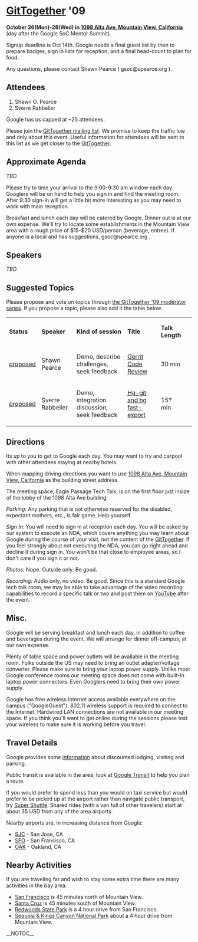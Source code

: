 = [[GitTogether]] '09 =
<b>October 26(Mon)-28(Wed) in [[http://maps.google.com/maps?f=q&source=s_q&hl=en&geocode=&q=1098+Alta+Ave,+Mountain+View,+CA+94043&sll=37.420123,-122.08592&sspn=0.010123,0.011952&ie=UTF8&t=h&z=17|1098 Alta Ave, Mountain View, California]]</b> (day after the Google SoC Mentor Summit).

Signup deadline is Oct 14th.  Google needs a final guest list by then to prepare badges, sign in lists for reception, and a final head-count to plan for food.

Any questions, please contact Shawn Pearce ( gsoc@spearce.org ).

== Attendees ==
# Shawn O. Pearce
# Sverre Rabbelier

Google has us capped at ~25 attendees.

Please join the [[http://lists.utsl.gen.nz/mailman/listinfo.cgi/gittogether|GitTogether mailing list]].  We promise to keep the traffic low and only about this event. Useful information for attendees will be sent to this list as we get closer to the [[GitTogether]].

== Approximate Agenda ==

<i>TBD</i>

Please try to time your arrival to the 9:00-9:30 am window each day.  Googlers will be on hand to help you sign in and find the meeting room.  After 9:30 sign-in will get a little bit more interesting as you may need to work with main reception.

Breakfast and lunch each day will be catered by Google.  Dinner out is at our own expense.   We'll try to locate some establishments in the Mountain View area with a rough price of $15-$20 USD/person (beverage, entree).  If anyone is a local and has suggestions, gsoc@spearce.org .

== Speakers ==

<i>TBD</i>

== Suggested Topics ==

Please propose and vote on topics through [[http://moderator.appspot.com/#15/e=bbfd5&t=bbfd6|the GitTogether '09 moderator series]].  If you propose a topic, please also add it the table below.

{| border="1" cellpadding="2" cellspacing="0"
|  <b>Status</b> 
|  <b>Speaker</b> 
|  <b>Kind of session</b> 
|  <b>Title</b> 
|  <b>Talk Length</b> 
| 
|-
|  [[http://moderator.appspot.com/#15/e=bbfd5&t=bbfd6&q=bcb91|proposed]] 
|  Shawn Pearce 
|  Demo, describe challenges, seek feedback 
|  [[http://code.google.com/p/gerrit/|Gerrit Code Review]] 
|  30 min 
| 
|-
|  [[http://moderator.appspot.com/#8/e=bbfd5|proposed]] 
|  Sverre Rabbelier 
|  Demo, integration discussion, seek feedback 
|  [[http://github.com/SRabbelier/hg-git/tree/fast-export|Hg-git and hg fast-export]] 
|  15? min 
| 
|}

== Directions ==
Its up to you to get to Google each day.  You may want to try and carpool with other attendees staying at nearby hotels.

When mapping driving directions you want to use [[http://maps.google.com/maps?f=q&source=s_q&hl=en&geocode=&q=1098+Alta+Ave,+Mountain+View,+CA+94043&sll=37.420123,-122.08592&sspn=0.010123,0.011952&ie=UTF8&t=h&z=17|1098 Alta Ave, Mountain View, California]] as the building street address.

The meeting space, Eagle Passage Tech Talk, is on the first floor just inside of the lobby of the 1098 Alta Ave building.

<i>Parking:</i> Any parking that is not otherwise reserved for the disabled, expectant mothers, etc., is fair game.  Help yourself.

<i>Sign In:</i> You will need to sign in at reception each day. You will be asked by our system to execute an NDA, which covers anything you may learn about Google during the course of your visit, not the content of the [[GitTogether]]. If you feel strongly about not executing the NDA, you can go right ahead and decline it during sign in. You won't be that close to employee areas, so I don't care if you sign it or not.

<i>Photos:</i> Nope. Outside only. Be good.

<i>Recording:</i> Audio only, no video. Be good.  Since this is a standard Google tech talk room, we may be able to take advantage of the video recording capabilities to record a specific talk or two and post them on [[http://www.youtube.com/|YouTube]] after the event.

== Misc. ==
Google will be serving breakfast and lunch each day, in addition to coffee and beverages during the event.  We will arrange for dinner off-campus, at our own expense.

Plenty of table space and power outlets will be available in the meeting room.  Folks outside the US may need to bring an outlet adapter/voltage converter.  Please make sure to bring your laptop power supply.  Unlike most Google conference rooms our meeting space does not come with built-in laptop power connectors.  Even Googlers need to bring their own power supply.

Google has free wireless Internet access available everywhere on the campus ("GoogleGuest").  802.11 wireless support is required to connect to the Internet.  Hardwired LAN connections are not available in our meeting space.  If you think you'll want to get online during the sessions please test your wireless to make sure it is working before you travel.

== Travel Details ==
Google provides some [[http://code.google.com/events/visitors/|information]] about discounted lodging, visiting and parking.

Public transit is available in the area, look at [[http://www.google.com/transit|Google Transit]] to help you plan a route.

If you would prefer to spend less than you would on taxi service but would prefer to be picked up at the airport rather than navigate public transport, try [[http://www.supershuttle.com/|Super Shuttle]]. Shared rides (with a van full of other travelers) start at about 35 USD from any of the area airports.

Nearby airports are, in increasing distance from Google:

* [[http://maps.google.com/maps?f=q&source=s_q&hl=en&geocode=&q=SJC&sll=37.0625,-95.677068&sspn=79.498962,97.910156&ie=UTF8&t=h&z=15|SJC]] - San Jose, CA
* [[http://maps.google.com/maps?f=q&source=s_q&hl=en&geocode=&q=SFO&sll=37.366695,-121.925906&sspn=0.04052,0.047808&ie=UTF8&t=h&z=14|SFO]] - San Fransisco, CA
* [[http://maps.google.com/maps?f=q&source=s_q&hl=en&geocode=&q=OAK&sll=37.615223,-122.389979&sspn=0.080771,0.095615&ie=UTF8&t=h&z=14|OAK]] - Oakland, CA

== Nearby Activities ==
If you are traveling far and wish to stay some extra time there are many activities in the bay area.

* [[http://www.onlyinsanfrancisco.com/|San Francisco]] is 45 minutes north of Mountain View.
* [[http://www.santacruz.org/index.shtml|Santa Cruz]] is 45 minutes south of Mountain View.
* [[http://www.humboldtredwoods.org/|Redwoods State Park]] is a 4 hour drive from San Francisco.
* [[http://www.nps.gov/seki/|Sequoia & Kings Canyon National Park]] about a 4 hour drive from Mountain View.

__NOTOC__